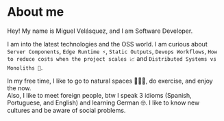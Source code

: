 # About me

Hey! My name is Miguel Velásquez, and I am Software Developer.

I am into the latest technologies and the OSS world. I am curious about `Server Components`, `Edge Runtime ⚡️`, `Static Outputs`, `Devops Workflows`, `How to reduce costs when the project scales 📈` and `Distributed Systems vs Monoliths 🥊`.

In my free time, I like to go to natural spaces 🍂🍃🌞, do exercise, and enjoy the now.<br /> Also, I like to meet foreign people, btw I speak 3 idioms (Spanish, Portuguese, and English) and learning German 🤓. I like to know new cultures and be aware of social problems.
